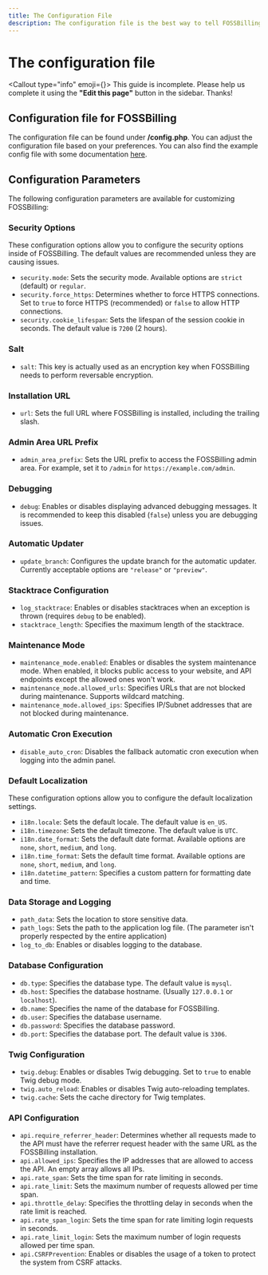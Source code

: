 ```yaml
---
title: The Configuration File
description: The configuration file is the best way to tell FOSSBilling how to run. In this guide, we will cover your options to configure FOSSBilling.
---
```



# <FontAwesomeIcon icon={faWrench} /> The configuration file
<Callout type="info" emoji={<FontAwesomeIcon icon={faPersonDigging} />}>
    This guide is incomplete. Please help us complete it using the **"Edit this page"** button in the sidebar. Thanks!
</Callout>

## Configuration file for FOSSBilling
The configuration file can be found under **/config.php**. You can adjust the configuration file based on your preferences.
You can also find the example config file with some documentation [here](https://github.com/FOSSBilling/FOSSBilling/blob/main/src/config-sample.php).

## Configuration Parameters

The following configuration parameters are available for customizing FOSSBilling:

### Security Options

These configuration options allow you to configure the security options inside of FOSSBilling. The default values are recommended unless they are causing issues.

- `security.mode`: Sets the security mode. Available options are `strict` (default) or `regular`.
- `security.force_https`: Determines whether to force HTTPS connections. Set to `true` to force HTTPS (recommended) or `false` to allow HTTP connections.
- `security.cookie_lifespan`: Sets the lifespan of the session cookie in seconds. The default value is `7200` (2 hours).

### Salt

- `salt`: This key is actually used as an encryption key when FOSSBilling needs to perform reversable encryption.

### Installation URL

- `url`: Sets the full URL where FOSSBilling is installed, including the trailing slash.

### Admin Area URL Prefix

- `admin_area_prefix`: Sets the URL prefix to access the FOSSBilling admin area. For example, set it to `/admin` for `https://example.com/admin`.

### Debugging

- `debug`: Enables or disables displaying advanced debugging messages. It is recommended to keep this disabled (`false`) unless you are debugging issues.

### Automatic Updater

- `update_branch`: Configures the update branch for the automatic updater. Currently acceptable options are `"release"` or `"preview"`.

### Stacktrace Configuration

- `log_stacktrace`: Enables or disables stacktraces when an exception is thrown (requires `debug` to be enabled).
- `stacktrace_length`: Specifies the maximum length of the stacktrace.

### Maintenance Mode

- `maintenance_mode.enabled`: Enables or disables the system maintenance mode. When enabled, it blocks public access to your website, and API endpoints except the allowed ones won't work.
- `maintenance_mode.allowed_urls`: Specifies URLs that are not blocked during maintenance. Supports wildcard matching.
- `maintenance_mode.allowed_ips`: Specifies IP/Subnet addresses that are not blocked during maintenance.

### Automatic Cron Execution

- `disable_auto_cron`: Disables the fallback automatic cron execution when logging into the admin panel.

### Default Localization

These configuration options allow you to configure the default localization settings.

- `i18n.locale`: Sets the default locale. The default value is `en_US`.
- `i18n.timezone`: Sets the default timezone. The default value is `UTC`.
- `i18n.date_format`: Sets the default date format. Available options are `none`, `short`, `medium`, and `long`.
- `i18n.time_format`: Sets the default time format. Available options are `none`, `short`, `medium`, and `long`.
- `i18n.datetime_pattern`: Specifies a custom pattern for formatting date and time.

### Data Storage and Logging

- `path_data`: Sets the location to store sensitive data.
- `path_logs`: Sets the path to the application log file. (The parameter isn't properly respected by the entire application)
- `log_to_db`: Enables or disables logging to the database.

### Database Configuration

- `db.type`: Specifies the database type. The default value is `mysql`.
- `db.host`: Specifies the database hostname. (Usually `127.0.0.1` or `localhost`).
- `db.name`: Specifies the name of the database for FOSSBilling.
- `db.user`: Specifies the database username.
- `db.password`: Specifies the database password.
- `db.port`: Specifies the database port. The default value is `3306`.

### Twig Configuration

- `twig.debug`: Enables or disables Twig debugging. Set to `true` to enable Twig debug mode.
- `twig.auto_reload`: Enables or disables Twig auto-reloading templates.
- `twig.cache`: Sets the cache directory for Twig templates.

### API Configuration

- `api.require_referrer_header`: Determines whether all requests made to the API must have the referrer request header with the same URL as the FOSSBilling installation.
- `api.allowed_ips`: Specifies the IP addresses that are allowed to access the API. An empty array allows all IPs.
- `api.rate_span`: Sets the time span for rate limiting in seconds.
- `api.rate_limit`: Sets the maximum number of requests allowed per time span.
- `api.throttle_delay`: Specifies the throttling delay in seconds when the rate limit is reached.
- `api.rate_span_login`: Sets the time span for rate limiting login requests in seconds.
- `api.rate_limit_login`: Sets the maximum number of login requests allowed per time span.
- `api.CSRFPrevention`: Enables or disables the usage of a token to protect the system from CSRF attacks.
